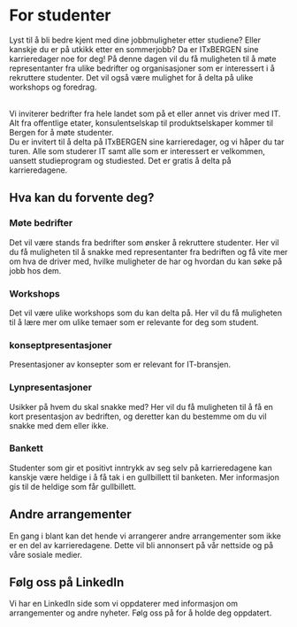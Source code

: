 
# For studenter

Lyst til å bli bedre kjent med dine jobbmuligheter etter studiene? Eller kanskje du er på utkikk etter en sommerjobb? Da er ITxBERGEN sine karrieredager noe for deg! På denne dagen vil du få muligheten til å møte representanter fra ulike bedrifter og organisasjoner som er interessert i å rekruttere studenter. Det vil også være mulighet for å delta på ulike workshops og foredrag.

<br />
Vi inviterer bedrifter fra hele landet som på et eller annet vis driver med IT. Alt
fra offentlige etater, konsulentselskap til produktselskaper kommer til Bergen for
å møte studenter.

<br />
Du er invitert til å delta på ITxBERGEN sine karrieredager, og vi håper du tar turen.
Alle som studerer IT samt alle som er interessert er velkommen, uansett studieprogram
og studiested. Det er gratis å delta på karrieredagene.

## Hva kan du forvente deg?

### Møte bedrifter

Det vil være stands fra bedrifter som ønsker å rekruttere studenter. Her vil du få muligheten til å snakke med representanter fra bedriften og få vite mer om hva de driver med, hvilke muligheter de har og hvordan du kan søke på jobb hos dem.

### Workshops

Det vil være ulike workshops som du kan delta på. Her vil du få muligheten til å lære mer om ulike temaer som er relevante for deg som student.

### konseptpresentasjoner

Presentasjoner av konsepter som er relevant for IT-bransjen.

### Lynpresentasjoner

Usikker på hvem du skal snakke med? Her vil du få muligheten til å få en kort presentasjon av bedriften, og deretter kan du bestemme om du vil snakke med dem eller ikke.

### Bankett

Studenter som gir et positivt inntrykk av seg selv på karrieredagene kan kanskje være heldige i å få tak i en gullbillett til banketen. Mer informasjon gis til de heldige som får gullbillett.

## Andre arrangementer

En gang i blant kan det hende vi arrangerer andre arrangementer som ikke er en del av karrieredagene. Dette vil bli annonsert på vår nettside og på våre sosiale medier.

## Følg oss på LinkedIn

Vi har en LinkedIn side som vi oppdaterer med informasjon om arrangementer og andre nyheter. Følg oss på <ExternalLink href="https://www.linkedin.com/company/echo-karriere/" linkText="LinkedIn"/> for å holde deg oppdatert.

